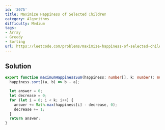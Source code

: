 ```yaml
---
id: '3075'
title: Maximize Happiness of Selected Children
category: Algorithms
difficulty: Medium
tags:
- Array
- Greedy
- Sorting
url: https://leetcode.com/problems/maximize-happiness-of-selected-children
---
```


## Solution

```typescript filename="solution.ts" copy
export function maximumHappinessSum(happiness: number[], k: number): number {
  happiness.sort((a, b) => b - a);

  let answer = 0;
  let decrease = 0;
  for (let i = 0; i < k; i++) {
    answer += Math.max(happiness[i] - decrease, 0);
    decrease += 1;
  }
  return answer;
}
```

